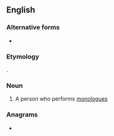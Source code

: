 ==English==
{{wikipedia}}

===Alternative forms===
* {{l|en|monologuist}}

===Etymology===
{{suffix|monolog|ist|lang=en}}.

===Noun===
{{en-noun}}

# A person who performs [[monologue]]s

===Anagrams===
* {{l|en|ontologism}}